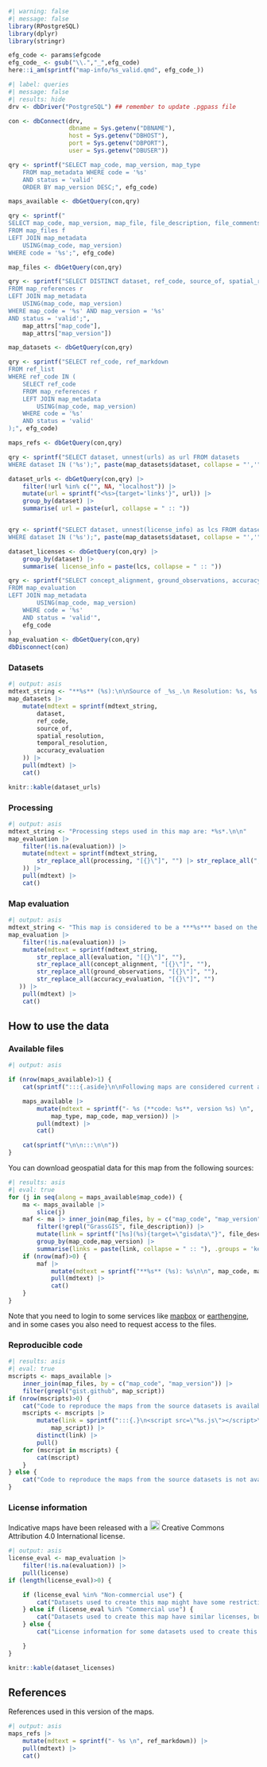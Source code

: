 ```r
#| warning: false
#| message: false
library(RPostgreSQL)
library(dplyr)
library(stringr)

efg_code <- params$efgcode
efg_code_ <- gsub("\\.","_",efg_code)
here::i_am(sprintf("map-info/%s_valid.qmd", efg_code_))

```



```r
#| label: queries
#| message: false
#| results: hide
drv <- dbDriver("PostgreSQL") ## remember to update .pgpass file

con <- dbConnect(drv, 
                 dbname = Sys.getenv("DBNAME"),
                 host = Sys.getenv("DBHOST"),
                 port = Sys.getenv("DBPORT"),
                 user = Sys.getenv("DBUSER"))

qry <- sprintf("SELECT map_code, map_version, map_type
    FROM map_metadata WHERE code = '%s' 
    AND status = 'valid'
    ORDER BY map_version DESC;", efg_code)

maps_available <- dbGetQuery(con,qry) 

qry <- sprintf("
SELECT map_code, map_version, map_file, file_description, file_comments, f.map_script 
FROM map_files f
LEFT JOIN map_metadata
    USING(map_code, map_version)
WHERE code = '%s';", efg_code)

map_files <- dbGetQuery(con,qry) 

qry <- sprintf("SELECT DISTINCT dataset, ref_code, source_of, spatial_resolution, accuracy_evaluation, temporal_resolution, rule_set 
FROM map_references r 
LEFT JOIN map_metadata
    USING(map_code, map_version)
WHERE map_code = '%s' AND map_version = '%s' 
AND status = 'valid';", 
    map_attrs["map_code"],
    map_attrs["map_version"])

map_datasets <- dbGetQuery(con,qry) 

qry <- sprintf("SELECT ref_code, ref_markdown
FROM ref_list 
WHERE ref_code IN (
    SELECT ref_code 
    FROM map_references r 
    LEFT JOIN map_metadata
        USING(map_code, map_version)
    WHERE code = '%s' 
    AND status = 'valid'
);", efg_code)

maps_refs <- dbGetQuery(con,qry) 

qry <- sprintf("SELECT dataset, unnest(urls) as url FROM datasets
WHERE dataset IN ('%s');", paste(map_datasets$dataset, collapse = "','"))

dataset_urls <- dbGetQuery(con,qry) |>
    filter(!url %in% c("", NA, "localhost")) |>
    mutate(url = sprintf("<%s>{target='links'}", url)) |>
    group_by(dataset) |>
    summarise( url = paste(url, collapse = " :: "))


qry <- sprintf("SELECT dataset, unnest(license_info) as lcs FROM datasets
WHERE dataset IN ('%s');", paste(map_datasets$dataset, collapse = "','"))

dataset_licenses <- dbGetQuery(con,qry) |>
    group_by(dataset) |>
    summarise( license_info = paste(lcs, collapse = " :: "))

qry <- sprintf("SELECT concept_alignment, ground_observations, accuracy_evaluation, time_series, evaluation, processing, license
FROM map_evaluation
LEFT JOIN map_metadata
        USING(map_code, map_version)
    WHERE code = '%s' 
    AND status = 'valid'",
    efg_code
)
map_evaluation <- dbGetQuery(con,qry)
dbDisconnect(con)
```



### Datasets

```r
#| output: asis
mdtext_string <- "**%s** (%s):\n\nSource of _%s_.\n Resolution: %s, %s.\n Accuracy evaluation: %s.\n\n"
map_datasets |>
    mutate(mdtext = sprintf(mdtext_string,
        dataset,
        ref_code,
        source_of,
        spatial_resolution,
        temporal_resolution,
        accuracy_evaluation
    )) |>
    pull(mdtext) |>
    cat()

```

```r
knitr::kable(dataset_urls)
```

### Processing

```r
#| output: asis
mdtext_string <- "Processing steps used in this map are: *%s*.\n\n"
map_evaluation |>
    filter(!is.na(evaluation)) |>
    mutate(mdtext = sprintf(mdtext_string,
        str_replace_all(processing, "[{}\"]", "") |> str_replace_all(",", "* :: *")
    )) |>
    pull(mdtext) |>
    cat()
```

### Map evaluation


```r
#| output: asis
mdtext_string <- "This map is considered to be a ***%s*** based on the following characteristics:\n\nConcept alignment is *%s*.\n\nGround observations are _%s_.\n\n The accuracy evaluation *%s*.\n\n"
map_evaluation |>
    filter(!is.na(evaluation)) |>
    mutate(mdtext = sprintf(mdtext_string,
        str_replace_all(evaluation, "[{}\"]", ""), 
        str_replace_all(concept_alignment, "[{}\"]", ""), 
        str_replace_all(ground_observations, "[{}\"]", ""), 
        str_replace_all(accuracy_evaluation, "[{}\"]", "")
   )) |>
    pull(mdtext) |>
    cat()

```

## How to use the data

### Available files

```r
#| output: asis

if (nrow(maps_available)>1) {
    cat(sprintf(":::{.aside}\n\nFollowing maps are considered current and valid indicative distribution maps for this ecosystem functional group. `Web navigation` maps are optimised for use in webapps, but they have similar methods and differ only in details of format and processing. \n\n"))

    maps_available |>
        mutate(mdtext = sprintf("- %s (**code: %s**, version %s) \n", 
            map_type, map_code, map_version)) |>
        pull(mdtext) |> 
        cat()

    cat(sprintf("\n\n:::\n\n"))
}
```

You can download geospatial data for this map from the following sources:

```r
#| results: asis
#| eval: true
for (j in seq(along = maps_available$map_code)) {
    ma <- maps_available |>
        slice(j)
    maf <- ma |> inner_join(map_files, by = c("map_code", "map_version")) |>
        filter(!grepl("GrassGIS", file_description)) |>
        mutate(link = sprintf("[%s](%s){target=\"gisdata\"}", file_description, map_file)) |>
        group_by(map_code,map_version) |>
        summarise(links = paste(link, collapse = " :: "), .groups = 'keep')
    if (nrow(maf)>0) {
        maf |>
            mutate(mdtext = sprintf("**%s** (%s): %s\n\n", map_code, map_version, links)) |>
            pull(mdtext) |>
            cat()
    }
}
```

Note that you need to login to some services like [mapbox](https://www.mapbox.com){target="links"} or [earthengine](https://earthengine.google.com){target="links"}, and in some cases you also need to request access to the files.

### Reproducible code

```r
#| results: asis
#| eval: true
mscripts <- maps_available |> 
    inner_join(map_files, by = c("map_code", "map_version")) |>
    filter(grepl("gist.github", map_script))
if (nrow(mscripts)>0) {
    cat("Code to reproduce the maps from the source datasets is available in following gist:\n\n")
    mscripts <- mscripts |>
        mutate(link = sprintf(":::{.}\n<script src=\"%s.js\"></script>\n:::", 
            map_script)) |>
        distinct(link) |>
        pull()
    for (mscript in mscripts) {
        cat(mscript)
    }
} else {
    cat("Code to reproduce the maps from the source datasets is not available at the moment.")
}

```

###  License information

Indicative maps have been released with a ![](https://zenodo.org/static/icons/licenses/cc-by-icon.svg){height=20} Creative Commons Attribution 4.0 International license. 

```r
#| output: asis
license_eval <- map_evaluation |>
    filter(!is.na(evaluation)) |>
    pull(license)
if (length(license_eval)>0) {

    if (license_eval %in% "Non-commercial use") {
        cat("Datasets used to create this map might have some restriction for commercial use, see details below.\n\n")
    } else if (license_eval %in% "Commercial use") {
        cat("Datasets used to create this map have similar licenses, but please check the license information below.\n\n")
    } else {
        cat("License information for some datasets used to create this map is incomplete or undocumented. Check details below.\n\n")

    }
}

```


```r
knitr::kable(dataset_licenses)
```

## References

References used in this version of the maps.

```r
#| output: asis
maps_refs |>
    mutate(mdtext = sprintf("- %s \n", ref_markdown)) |>
    pull(mdtext) |> 
    cat()
```